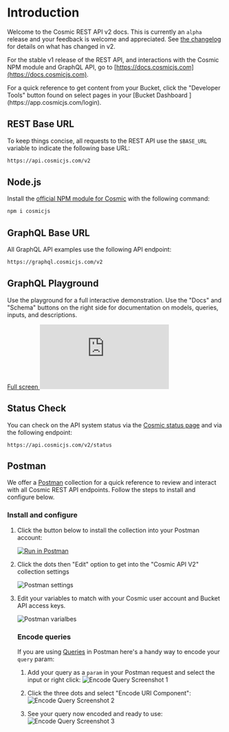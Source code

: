 
# Introduction

Welcome to the Cosmic REST API v2 docs. This is currently an `alpha` release and your feedback is welcome and appreciated. See [the changelog](/api-reference/changelog) for details on what has changed in v2.

For the stable v1 release of the REST API, and interactions with the Cosmic NPM module and GraphQL API, go to [https://docs.cosmicjs.com](https://docs.cosmicjs.com).

<Callout emoji="🚀">
  For a quick reference to get content from your Bucket, click the "Developer
  Tools" button found on select pages in your [Bucket Dashboard
  ](https://app.cosmicjs.com/login).
</Callout>

## REST Base URL

To keep things concise, all requests to the REST API use the `$BASE_URL` variable to indicate the following base URL:

```bash
https://api.cosmicjs.com/v2
```

## Node.js

Install the [official NPM module for Cosmic](https://www.npmjs.com/package/cosmicjs) with the following command:

```bash
npm i cosmicjs
```

## GraphQL Base URL

All GraphQL API examples use the following API endpoint:

```bash
https://graphql.cosmicjs.com/v2
```

## GraphQL Playground

Use the playground for a full interactive demonstration. Use the "Docs" and "Schema" buttons on the right side for documentation on models, queries, inputs, and descriptions.

<a href="https://cosmic-graphql-playground.netlify.app/?endpoint=https%3A%2F%2Fgraphql.cosmicjs.com%2Fv2&query=%7B%0A%20%20getObjects%28%0A%20%20%20%20bucket_slug%3A%20%22simple-react-blog%22%2C%0A%20%20%20%20input%3A%20%7B%20%0A%20%20%20%20%20%20type%3A%20%22posts%22%0A%20%20%20%20%7D%0A%20%20%29%20%7B%0A%20%20%20%20%20objects%20%7B%0A%20%20%20%20%20%20title%0A%20%20%20%20%20%20content%0A%20%20%20%20%7D%0A%20%20%20%20total%0A%20%20%7D%0A%7D">
  Full screen
</a>
<iframe
  src="https://cosmic-graphql-playground.netlify.app/?endpoint=https%3A%2F%2Fgraphql.cosmicjs.com%2Fv2&query=%7B%0A%20%20getObjects%28%0A%20%20%20%20bucket_slug%3A%20%22simple-react-blog%22%2C%0A%20%20%20%20input%3A%20%7B%20%0A%20%20%20%20%20%20type%3A%20%22posts%22%0A%20%20%20%20%7D%0A%20%20%29%20%7B%0A%20%20%20%20%20objects%20%7B%0A%20%20%20%20%20%20title%0A%20%20%20%20%20%20content%0A%20%20%20%20%7D%0A%20%20%20%20total%0A%20%20%7D%0A%7D"
  frameBorder="0"
  style={{ width: "100%", height: "470px" }}
></iframe>

## Status Check

You can check on the API system status via the [Cosmic status page](https://cosmicjs.statuspage.io/) and via the following endpoint:

```
https://api.cosmicjs.com/v2/status
```

## Postman

We offer a [Postman](https://www.postman.com/) collection for a quick reference to review and interact with all Cosmic REST API endpoints. Follow the steps to install and configure below.

### Install and configure

1. Click the button below to install the collection into your Postman account:

   <a href="https://app.getpostman.com/run-collection/d18f51536ac067f0e4d1">
     <img
       src="https://run.pstmn.io/button.svg"
       alt="Run in Postman"
       className="w-1/5"
     />
   </a>

2. Click the dots then "Edit" option to get into the "Cosmic API V2" collection settings

   <img
     alt="Postman settings"
     src="https://imgix.cosmicjs.com/d54cdae0-68c2-11eb-82fa-03c9fae183bd-postman-1.png?auto=format&w=1000"
     className="w-6/12"
   />

3. Edit your variables to match with your Cosmic user account and Bucket API access keys.

   <img
     alt="Postman varialbes"
     src="https://imgix.cosmicjs.com/0bf7e940-68c3-11eb-82fa-03c9fae183bd-postman-2.png?auto=format&w=2000"
     className="w-full"
   />

   ### Encode queries

   If you are using [Queries](/api-reference/queries) in Postman here's a handy way to encode your `query` param:

   1. Add your query as a `param` in your Postman request and select the input or right click:
      ![Encode Query Screenshot 1](https://cdn.cosmicjs.com/b43bf5e0-675d-11eb-9ea4-1be290e7bb91-query-1.png)

   2. Click the three dots and select "Encode URI Component":
      ![Encode Query Screenshot 2](https://cdn.cosmicjs.com/b43f2a30-675d-11eb-9ea4-1be290e7bb91-query-2.png)

   3. See your query now encoded and ready to use:
      ![Encode Query Screenshot 3](https://cdn.cosmicjs.com/b4414d10-675d-11eb-9ea4-1be290e7bb91-query-3.png)
